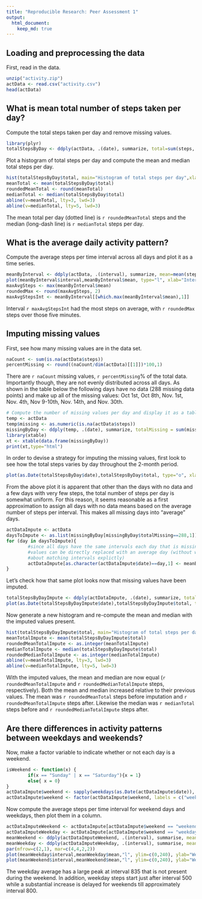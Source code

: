 ```yaml
---
title: "Reproducible Research: Peer Assessment 1"
output: 
  html_document:
    keep_md: true
---
```



## Loading and preprocessing the data
First, read in the data.

```r
unzip("activity.zip")
actData <- read.csv("activity.csv")
head(actData)
```


## What is mean total number of steps taken per day?

Compute the total steps taken per day and remove missing values.

```r
library(plyr)
totalStepsByDay <- ddply(actData, .(date), summarize, total=sum(steps, na.rm=TRUE))
```

Plot a histogram of total steps per day and compute the mean and median total steps per day.

```r
hist(totalStepsByDay$total, main="Histogram of total steps per day",xlab="Total steps per day")
meanTotal <- mean(totalStepsByDay$total)
roundedMeanTotal <- round(meanTotal)
medianTotal <- median(totalStepsByDay$total)
abline(v=meanTotal, lty=3, lwd=3)
abline(v=medianTotal, lty=5, lwd=3)
```

The mean total per day (dotted line) is `r roundedMeanTotal` steps and the median (long-dash line) is `r medianTotal` steps per day.


## What is the average daily activity pattern?

Compute the average steps per time interval across all days and plot it as a time series.

```r
meanByInterval <- ddply(actData, .(interval), summarize, mean=mean(steps,na.rm=TRUE))
plot(meanByInterval$interval,meanByInterval$mean, type="l", xlab="Interval", ylab="Mean steps", main="Average daily activity pattern")
maxAvgSteps <- max(meanByInterval$mean)
roundedMax <- round(maxAvgSteps, 2)
maxAvgStepsInt <- meanByInterval[[which.max(meanByInterval$mean),1]]
```

Interval `r maxAvgStepsInt` had the most steps on average, with `r roundedMax` steps over those five minutes.


## Imputing missing values

First, see how many missing values are in the data set.
```r
naCount <- sum(is.na(actData$steps))
percentMissing <- round((naCount/dim(actData)[[1]])*100,1)
```
There are `r naCount` missing values, `r percentMissing`% of the total data. Importantly though, they are not evenly distributed across all days. As shown in the table below the following days have no data (288 missing data points) and make up all of the missing values: Oct 1st, Oct 8th, Nov. 1st, Nov. 4th, Nov 9-10th, Nov. 14th, and Nov. 30th.

```r
# Compute the number of missing values per day and display it as a table
temp <- actData
temp$missing <- as.numeric(is.na(actData$steps))
missingByDay <- ddply(temp, .(date), summarize, totalMissing = sum(missing))
library(xtable)
xt <- xtable(data.frame(missingByDay))
print(xt,type="html")
```

In order to devise a strategy for imputing the missing values, first look to see how the total steps varies by day throughout the 2-month period.

```r
plot(as.Date(totalStepsByDay$date),totalStepsByDay$total, type="o", xlab="Date", ylab="Total steps per day")
```

From the above plot it is apparent that other than the days with no data and a few days with very few steps, the total number of steps per day is somewhat uniform. For this reason, it seems reasonable as a first approximation to assign all days with no data means based on the average number of steps per interval. This makes all missing days into "average" days.

```r
actDataImpute <- actData
daysToImpute <- as.list(missingByDay[missingByDay$totalMissing==288,1])
for (day in daysToImpute){
        #since all days have the same intervals each day that is missing 
        #values can be directly replaced with an average day (without worrying
        #about matching intervals explictly)
        actDataImpute[as.character(actDataImpute$date)==day,1] <- meanByInterval$mean
}
```

Let's check how that same plot looks now that missing values have been imputed.

```r
totalStepsByDayImpute <- ddply(actDataImpute, .(date), summarize, total=sum(steps, na.rm=TRUE))
plot(as.Date(totalStepsByDayImpute$date),totalStepsByDayImpute$total, type="o", xlab="Date", ylab="Total steps by day")
```


Now generate a new histogram and re-compute the mean and median with the imputed values present.

```r
hist(totalStepsByDayImpute$total, main="Histogram of total steps per day with imputed data",xlab="Total steps per day")
meanTotalImpute <- mean(totalStepsByDayImpute$total)
roundedMeanTotalImpute <- as.integer(meanTotalImpute)
medianTotalImpute <- median(totalStepsByDayImpute$total)
roundedMedianTotalImpute <- as.integer(medianTotalImpute)
abline(v=meanTotalImpute, lty=3, lwd=3)
abline(v=medianTotalImpute, lty=5, lwd=3)
```

With the imputed values, the mean and median are now equal (`r roundedMeanTotalImpute` and `r roundedMedianTotalImpute` steps, respectively). Both the mean and median increased relative to their previous values. The mean was `r roundedMeanTotal` steps before imputation and `r roundedMeanTotalImpute` steps after. Likewise the median was `r medianTotal` steps before and `r roundedMedianTotalImpute` steps after.


## Are there differences in activity patterns between weekdays and weekends?

Now, make a factor variable to indicate whether or not each day is a weekend.

```r
isWeekend <- function(x) {
        if(x == "Sunday" | x == "Saturday"){x = 1} 
        else{ x = 0}
}
actDataImpute$weekend <- sapply(weekdays(as.Date(actDataImpute$date)), isWeekend)
actDataImpute$weekend <- factor(actDataImpute$weekend, labels = c("weekday","weekend"))
```

Now compute the average steps per time interval for weekend days and weekdays, then plot them in a column.

```r
actDataImputeWeekend <- actDataImpute[actDataImpute$weekend == "weekend",]
actDataImputeWeekday <- actDataImpute[actDataImpute$weekend == "weekday",]
meanWeekend <- ddply(actDataImputeWeekend, .(interval), summarise, mean=mean(steps,na.rm=TRUE))
meanWeekday <- ddply(actDataImputeWeekday, .(interval), summarise, mean=mean(steps,na.rm=TRUE))
par(mfrow=c(2,1), mar=c(4,4,2,2))
plot(meanWeekday$interval,meanWeekday$mean,"l", ylim=c(0,240), ylab="Weekday mean steps", xlab="Interval", main="Mean steps per interval for weekday (top) and weekend (bottom) days")
plot(meanWeekend$interval,meanWeekend$mean,"l", ylim=c(0,240), ylab="Weekend mean steps", xlab="Interval")
```

The weekday average has a large peak at interval 835 that is not present during the weekend. In addition, weekday steps start just after interval 500 while a substantial increase is delayed for weekends till approximately interval 800.  

